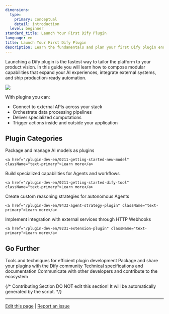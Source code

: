 ```yaml
---
dimensions:
  type:
    primary: conceptual
    detail: introduction
  level: beginner
standard_title: Launch Your First Dify Plugin
language: en
title: Launch Your First Dify Plugin
description: Learn the fundamentals and plan your first Dify plugin end-to-end.
---
```


Launching a Dify plugin is the fastest way to tailor the platform to your product vision. In this guide you will learn how to compose modular capabilities that expand your AI experiences, integrate external systems, and ship production-ready automation.

<Frame caption="Marketplace">
  <img src="/images/marketplace.png" />
</Frame>

With plugins you can:
- Connect to external APIs across your stack
- Orchestrate data processing pipelines
- Deliver specialized computations
- Trigger actions inside and outside your application

## Plugin Categories

<AccordionGroup cols={3}>
  <Accordion
    title="Models"
    icon="microchip"
    href="/plugin-dev-en/0211-getting-started-new-model"
  >
    Package and manage AI models as plugins

    <a href="/plugin-dev-en/0211-getting-started-new-model" className="text-primary">Learn more</a>
  </Accordion>
  <Accordion
    title="Tools"
    icon="toolbox"
    href="/plugin-dev-en/0211-getting-started-dify-tool"
  >
    Build specialized capabilities for Agents and workflows

    <a href="/plugin-dev-en/0211-getting-started-dify-tool" className="text-primary">Learn more</a>
  </Accordion>
  <Accordion
    title="Agent Strategies"
    icon="brain"
    href="/plugin-dev-en/9433-agent-strategy-plugin"
  >
    Create custom reasoning strategies for autonomous Agents

    <a href="/plugin-dev-en/9433-agent-strategy-plugin" className="text-primary">Learn more</a>
  </Accordion>
  <Accordion
    title="Extensions"
    icon="puzzle-piece"
    href="/plugin-dev-en/9231-extension-plugin"
  >
    Implement integration with external services through HTTP Webhooks
    
    <a href="/plugin-dev-en/9231-extension-plugin" className="text-primary">Learn more</a>
  </Accordion>
</AccordionGroup>

## Go Further

<CardGroup cols={2}>
  <Card
    title="Development & Debugging"
    icon="code"
    href="/plugin-dev-en/0411-remote-debug-a-plugin"
  >
    Tools and techniques for efficient plugin development
  </Card>
  <Card
    title="Publishing & Marketplace"
    icon="shop"
    href="/plugin-dev-en/0321-release-overview"
  >
    Package and share your plugins with the Dify community
  </Card>
  <Card
    title="API & SDK Reference"
    icon="book-open"
    href="/plugin-dev-en/0411-general-specifications"
  >
    Technical specifications and documentation
  </Card>
  <Card
    title="Community & Contributions"
    icon="users"
    href="/plugin-dev-en/0312-contributor-covenant-code-of-conduct"
  >
    Communicate with other developers and contribute to the ecosystem
  </Card>
</CardGroup>

{/*
Contributing Section
DO NOT edit this section!
It will be automatically generated by the script.
*/}

---

[Edit this page](https://github.com/langgenius/dify-docs/edit/main/plugin-dev-en/0111-getting-started-dify-plugin.mdx) | [Report an issue](https://github.com/langgenius/dify-docs/issues/new?template=docs.yml)
